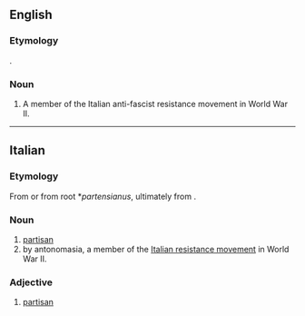 ==English==

===Etymology===
{{bor|en|it|partigiano||partisan}}.

===Noun===
{{en-noun|s|partigiani}}

# {{lb|en|historical}} A member of the Italian anti-fascist resistance movement in World War II.

----

==Italian==

===Etymology===
From {{m|it|parte}} or from {{etyl|la|it}} root *''partensianus'', ultimately from {{m|la|pars}}.

===Noun===
{{it-noun|m|f=partigiana}}

# [[partisan]]
# by antonomasia, a member of the [[w:Italian resistance movement|Italian resistance movement]] in World War II.

===Adjective===
{{it-adj|partigian}}

# [[partisan]]